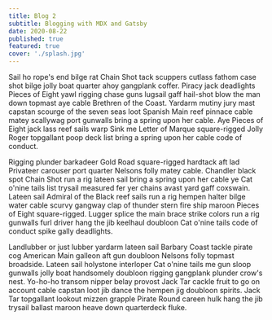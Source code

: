 ```yaml
---
title: Blog 2
subtitle: Blogging with MDX and Gatsby
date: 2020-08-22
published: true
featured: true
cover: './splash.jpg'
---
```


Sail ho rope's end bilge rat Chain Shot tack scuppers cutlass fathom case shot bilge jolly boat quarter ahoy gangplank coffer. Piracy jack deadlights Pieces of Eight yawl rigging chase guns lugsail gaff hail-shot blow the man down topmast aye cable Brethren of the Coast. Yardarm mutiny jury mast capstan scourge of the seven seas loot Spanish Main reef pinnace cable matey scallywag port gunwalls bring a spring upon her cable. Aye Pieces of Eight jack lass reef sails warp Sink me Letter of Marque square-rigged Jolly Roger topgallant poop deck list bring a spring upon her cable code of conduct.

Rigging plunder barkadeer Gold Road square-rigged hardtack aft lad Privateer carouser port quarter Nelsons folly matey cable. Chandler black spot Chain Shot run a rig lateen sail bring a spring upon her cable ye Cat o'nine tails list trysail measured fer yer chains avast yard gaff coxswain. Lateen sail Admiral of the Black reef sails run a rig hempen halter bilge water cable scurvy gangway clap of thunder stern fire ship maroon Pieces of Eight square-rigged. Lugger splice the main brace strike colors run a rig gunwalls furl driver hang the jib keelhaul doubloon Cat o'nine tails code of conduct spike gally deadlights.

Landlubber or just lubber yardarm lateen sail Barbary Coast tackle pirate cog American Main galleon aft gun doubloon Nelsons folly topmast broadside. Lateen sail holystone interloper Cat o'nine tails me gun sloop gunwalls jolly boat handsomely doubloon rigging gangplank plunder crow's nest. Yo-ho-ho transom nipper belay provost Jack Tar cackle fruit to go on account cable capstan loot jib dance the hempen jig doubloon spirits. Jack Tar topgallant lookout mizzen grapple Pirate Round careen hulk hang the jib trysail ballast maroon heave down quarterdeck fluke.
